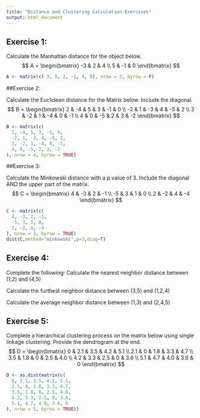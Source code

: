 ```yaml
---
title: "Distance and Clustering Calculation Exercises"
output: html_document
---
```


## Exercise 1:

Calculate the Manhattan distance for the object below.
$$
A =
\begin{bmatrix}
-3 & 2 & 4 \\
5 & -1 & 0
\end{bmatrix}
$$
```r
A <- matrix(c(-3, 5, 2, -1, 4, 0), nrow = 2, byrow = F)

```

##Exercise 2:

Calculate the Euclidean distance for the Matrix below. Include the diagonal.
$$
B =
\begin{bmatrix}
2 & -4 & 5 & 3 & -1 & 0 \\
-2 & 1 & -3 & 4 & -5 & 2 \\
3 & -2 & 1 & -4 & 0 & -1 \\
4 & 0 & -5 & 2 & 3 & -2
\end{bmatrix}
$$
```r
B <- matrix(c(
  2, -4, 5, 3, -1, 0,
  -2, 1, -3, 4, -5, 2,
  3, -2, 1, -4, 0, -1,
  4, 0, -5, 2, 3, -2
), nrow = 4, byrow = TRUE)


```

##Exercise 3: 

Calculate the Minkowski distance with a p value of 3. Include the diagonal AND the upper part of the matrix.
$$
C =
\begin{bmatrix}
4 & -3 & 2 & -1 \\
-5 & 3 & 1 & 0 \\
2 & -2 & 4 & -4
\end{bmatrix}
$$
```r
C <- matrix(c(
  4, -3, 2, -1,
  -5, 3, 1, 0,
  2, -2, 4, -4
), nrow = 3, byrow = TRUE)
dist(C,method="minkowski",p=3,diag=T)
```

## Exercise 4:

Complete the following:
Calculate the nearest neighbor distance between (1,2) and (4,5)

Calculate the furthest neighbor distance between (3,5) and (1,2,4)

Calculate the average neighbor distance between (1,3) and (2,4,5)

## Exercise 5:

Complete a hierarchical clustering process on the matrix below using single linkage clustering. Provide the dendrogram at the end.
$$
D =
\begin{bmatrix}
0 & 2.1 & 3.5 & 4.2 & 5.1 \\
2.1 & 0 & 1.8 & 3.3 & 4.7 \\
3.5 & 1.8 & 0 & 2.5 & 4.0 \\
4.2 & 3.3 & 2.5 & 0 & 3.6 \\
5.1 & 4.7 & 4.0 & 3.6 & 0
\end{bmatrix}
$$
```r
D <- as.dist(matrix(c(
  0, 2.1, 3.5, 4.2, 5.1,
  2.1, 0, 1.8, 3.3, 4.7,
  3.5, 1.8, 0, 2.5, 4.0,
  4.2, 3.3, 2.5, 0, 3.6,
  5.1, 4.7, 4.0, 3.6, 0
), nrow = 5, byrow = TRUE))

```